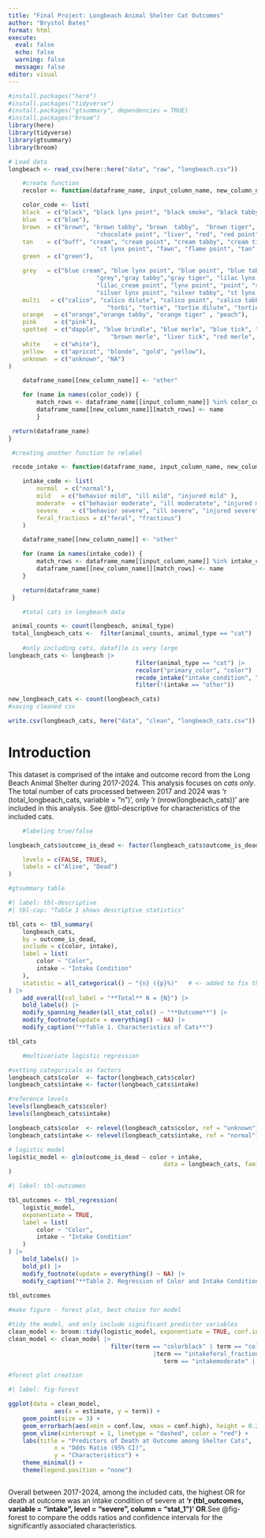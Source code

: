 ```yaml
---
title: "Final Project: Longbeach Animal Shelter Cat Outcomes"
author: "Brystol Bates"
format: html
execute:
  eval: false
  echo: false
  warning: false
  message: false
editor: visual
---
```


```r
#install.packages("here")
#install.packages("tidyverse")
#install.packages("gtsummary", dependencies = TRUE)
#install.packages("broom")
library(here)
library(tidyverse)   
library(gtsummary)
library(broom)

# Load data
longbeach <- read_csv(here::here("data", "raw", "longbeach.csv"))	


```

```r
	#create function
	recolor <- function(dataframe_name, input_column_name, new_column_name) {

 	color_code <- list(
	black  = c("black", "black lynx point", "black smoke", "black tabby", "black tiger"),
	blue   = c("blue"),
	brown  = c("brown", "brown tabby", "brown  tabby",	"brown tiger", "brown  tiger", "ch lynx point", "chocolate",
						 "chocolate point", "liver", "red", "red point", "ruddy", "sable"),
	tan    = c("buff", "cream", "cream point", "cream tabby", "cream tiger",
						 "ct lynx point", "fawn", "flame point", "tan","wheat"),
	green  = c("green"),

	grey   = c("blue cream", "blue lynx point", "blue point", "blue tabby", "gray",
						 "grey","gray tabby","gray tiger", "lilac lynx point", "lilac point",
						 "lilac_cream point", "lynx point", "point", "seal", "seal point", "silver",
						 "silver lynx point", "silver tabby", "st lynx point"),
	multi   = c("calico", "calico dilute", "calico point", "calico tabby", "snowshoe",
							"torbi", "tortie", "tortie dilute", "tortie point", "tricolor"),
	orange   = c("orange","orange tabby", "orange tiger" , "peach"),
	pink     = c("pink"),
	spotted  = c("dapple", "blue brindle", "blue merle", "blue tick", "brown brindle",
							 "brown merle", "liver tick", "red merle", "yellow brindle"),
	white    = c("white"),
	yellow   = c("apricot", "blonde", "gold", "yellow"),
	unknown  = c("unknown", "NA")
)

 	dataframe_name[[new_column_name]] <- "other"

 	for (name in names(color_code)) {
 		match_rows <- dataframe_name[[input_column_name]] %in% color_code[[name]]
 		dataframe_name[[new_column_name]][match_rows] <- name
 		}

 return(dataframe_name)
}

 #creating another function to relabel

 recode_intake <- function(dataframe_name, input_column_name, new_column_name) {

 	intake_code <- list(
 		normal  = c("normal"),
 		mild   = c("behavior mild", "ill mild", "injured mild" ),
 		moderate  = c("behavior moderate", "ill moderatete", "injured moderate"),
 		severe    = c("behavior severe", "ill severe", "injured severe"),
 		feral_fractious = c("feral", "fractious")
 	)

 	dataframe_name[[new_column_name]] <- "other"

 	for (name in names(intake_code)) {
 		match_rows <- dataframe_name[[input_column_name]] %in% intake_code[[name]]
 		dataframe_name[[new_column_name]][match_rows] <- name
 	}

 	return(dataframe_name)
 }

```

```r

	#total cats in longbeach data

 animal_counts <- count(longbeach, animal_type)
 total_longbeach_cats <-  filter(animal_counts, animal_type == "cat")
 
	#only including cats, datafile is very large
longbeach_cats <- longbeach |>
									filter(animal_type == "cat") |>
									recolor("primary_color", "color") |>
									recode_intake("intake_condition", "intake") |>
									filter(!(intake == "other"))

new_longbeach_cats <- count(longbeach_cats)
#saving cleaned csv

write.csv(longbeach_cats, here("data", "clean", "longbeach_cats.csv"))

```

# Introduction

This dataset is comprised of the intake and outcome record from the Long Beach Animal Shelter during 2017-2024. This analysis focuses on *cats only*. The total number of cats processed between 2017 and 2024 was 'r (total_longbeach_cats, variable = "n")', only 'r (nrow(longbeach_cats))' are included in this analysis. See @tbl-descriptive for characteristics of the included cats.

```r
	#labeling true/false

longbeach_cats$outcome_is_dead <- factor(longbeach_cats$outcome_is_dead,

	levels = c(FALSE, TRUE),
	labels = c("Alive", "Dead")
)

#gtsummary table

#| label: tbl-descriptive
#| tbl-cap: "Table 1 shows descriptive statistics"

tbl_cats <- tbl_summary(
	longbeach_cats,
	by = outcome_is_dead,
	include = c(color, intake),
	label = list(
		color ~ "Color",
		intake ~ "Intake Condition"
	),
	statistic = all_categorical() ~ "{n} ({p}%)"   # <- added to fix the error
) |>
	add_overall(col_label = "**Total** N = {N}") |>
	bold_labels() |>
	modify_spanning_header(all_stat_cols() ~ "**Outcome**") |>
	modify_footnote(update = everything() ~ NA) |>
	modify_caption("**Table 1. Characteristics of Cats**")

tbl_cats

```

```r
	#multivariate logistic regression

#setting categoricals as factors
longbeach_cats$color  <- factor(longbeach_cats$color)
longbeach_cats$intake <- factor(longbeach_cats$intake)

#reference levels
levels(longbeach_cats$color)
levels(longbeach_cats$intake)

longbeach_cats$color  <- relevel(longbeach_cats$color, ref = "unknown")
longbeach_cats$intake <- relevel(longbeach_cats$intake, ref = "normal")

# logistic model
logistic_model <- glm(outcome_is_dead ~ color + intake,
											data = longbeach_cats, family = binomial()
)

#| label: tbl-outcomes

tbl_outcomes <- tbl_regression(
	logistic_model,
	exponentiate = TRUE,
	label = list(
		color ~ "Color",
		intake ~ "Intake Condition"
	)
) |>
	bold_labels() |>
	bold_p() |>
	modify_footnote(update = everything() ~ NA) |>
	modify_caption("**Table 2. Regression of Color and Intake Condition on Outcome**")
	
tbl_outcomes
```

```r
#make figure - forest plot, best choice for model

#tidy the model, and only include significant predictor variables
clean_model <- broom::tidy(logistic_model, exponentiate = TRUE, conf.int = TRUE)
clean_model <- clean_model |>
							 filter(term == "colorblack" | term == "colorbrown" | term == "colorgrey"
							 			 |term == "intakeferal_fractious" | term == "intakemild" |
							 			 	term == "intakemoderate" | term == "intakesevere")

#forest plot creation

#| label: fig-forest

ggplot(data = clean_model,
			 aes(x = estimate, y = term)) +
	geom_point(size = 3) +
	geom_errorbarh(aes(xmin = conf.low, xmax = conf.high), height = 0.2) +
	geom_vline(xintercept = 1, linetype = "dashed", color = "red") +
	labs(title = "Predictors of Death at Outcome among Shelter Cats",
			 x = "Odds Ratio (95% CI)",
			 y = "Characteristics") +
	theme_minimal() +
	theme(legend.position = "none")



```

Overall between 2017-2024, among the included cats, the highest OR for death at outcome was an intake condition of severe at **'r (tbl_outcomes, variable = "intake", level = "severe", column = "stat_1")' OR**.See @fig-forest to compare the odds ratios and confidence intervals for the significantly associated characteristics.
